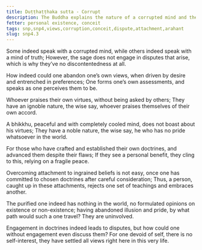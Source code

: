```yaml
---
title: Duṭṭhaṭṭhaka sutta - Corrupt
description: The Buddha explains the nature of a corrupted mind and the consequences of holding onto views in these verses.
fetter: personal existence, conceit
tags: snp,snp4,views,corruption,conceit,dispute,attachment,arahant
slug: snp4.3
---
```


Some indeed speak with a corrupted mind,
while others indeed speak with a mind of truth;
However, the sage does not engage in disputes that arise,
which is why they’ve no discontentedness at all.

How indeed could one abandon one’s own views,
when driven by desire and entrenched in preferences;
One forms one’s own assessments,
and speaks as one perceives them to be.

Whoever praises their own virtues,
without being asked by others;
They have an ignoble nature, the wise say,
whoever praises themselves of their own accord.

A bhikkhu, peaceful and with completely cooled mind,
does not boast about his virtues;
They have a noble nature, the wise say,
he who has no pride whatsoever in the world.

For those who have crafted and established their own doctrines,
and advanced them despite their flaws;
If they see a personal benefit,
they cling to this, relying on a fragile peace.

Overcoming attachment to ingrained beliefs is not easy,
once one has committed to chosen doctrines after careful consideration;
Thus, a person, caught up in these attachments,
rejects one set of teachings and embraces another.

The purified one indeed has nothing in the world,
no formulated opinions on existence or non-existence;
having abandoned illusion and pride,
by what path would such a one travel? They are uninvolved.

Engagement in doctrines indeed leads to disputes,
but how could one without engagement even discuss them?
For one devoid of self, there is no self-interest,
they have settled all views right here in this very life.